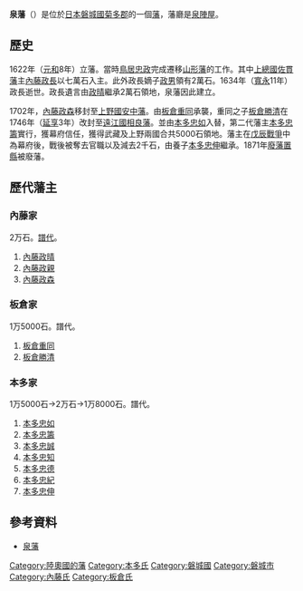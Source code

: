 '''泉藩'''（{{jpn|j=泉藩|hg=いずみはん|rm=Izumi han|f=y}}）是位於[[日本|日本]][[磐城國|磐城國]][[菊多郡|菊多郡]]的一個[[藩_(日本)|藩]]，藩廳是[[泉陣屋|泉陣屋]]。

==歷史==
1622年（[[元和_(日本)|元和]]8年）立藩。當時[[鳥居忠政|鳥居忠政]]完成遷移[[山形藩|山形藩]]的工作。其中[[上總國|上總國]][[佐貫藩|佐貫藩]]主[[內藤政長|內藤政長]]以七萬石入主。此外政長嫡子[[內藤政男|政男]]領有2萬石。1634年（[[寬永|寬永]]11年）政長逝世。政長遺言由[[內藤政晴|政晴]]繼承2萬石領地，泉藩因此建立。

1702年，[[內藤政森|內藤政森]]移封至[[上野國|上野國]][[安中藩|安中藩]]。由[[板倉重同|板倉重同]]承襲，重同之子[[板倉勝清|板倉勝清]]在1746年（[[延享|延享]]3年）改封至[[遠江國|遠江國]][[相良藩|相良藩]]。並由[[本多忠如|本多忠如]]入替，第二代藩主[[本多忠籌|本多忠籌]]實行{{link-ja|藩政改革}}，獲幕府信任，獲得武藏及上野兩國合共5000石領地。藩主在[[戊辰戰爭|戊辰戰爭]]中為幕府後，戰後被奪去官職以及減去2千石，由養子[[本多忠伸|本多忠伸]]繼承。1871年[[廢藩置縣|廢藩置縣]]被廢藩。

==歷代藩主==
=== 內藤家 ===
2万石。[[譜代大名|譜代]]。
# [[內藤政晴|內藤政晴]]
# [[內藤政親|內藤政親]]
# [[內藤政森|內藤政森]]

=== 板倉家 ===
1万5000石。譜代。
# [[板倉重同|板倉重同]]
# [[板倉勝清|板倉勝清]]

=== 本多家 ===
1万5000石→2万石→1万8000石。譜代。
# [[本多忠如|本多忠如]]
# [[本多忠籌|本多忠籌]]
# [[本多忠誠|本多忠誠]]
# [[本多忠知|本多忠知]]
# [[本多忠德|本多忠德]]
# [[本多忠紀|本多忠紀]]
# [[本多忠伸|本多忠伸]]

== 參考資料 ==
*[http://www.asahi-net.or.jp/~me4k-skri/han/mutudewa/izumi.html 泉藩] {{Wayback|url=http://www.asahi-net.or.jp/~me4k-skri/han/mutudewa/izumi.html |date=20160303194712 }}

{{DEFAULTSORT:Izumi-han}}
{{奧羽越列藩同盟}}
{{江戶時代的藩}}
[[Category:陸奧國的藩|Category:陸奧國的藩]]
[[Category:本多氏|Category:本多氏]]
[[Category:磐城國|Category:磐城國]]
[[Category:磐城市|Category:磐城市]]
[[Category:內藤氏|Category:內藤氏]]
[[Category:板倉氏|Category:板倉氏]]